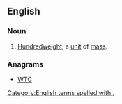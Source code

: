 ==English==
{{wikipedia|hundredweight}}

===Noun===
{{en-noun|cwt.}}

# [[hundredweight|Hundredweight]], a [[unit]] of [[mass]].

===Anagrams===
* [[WTC#English|WTC]]
[[Category:English terms spelled with .]]